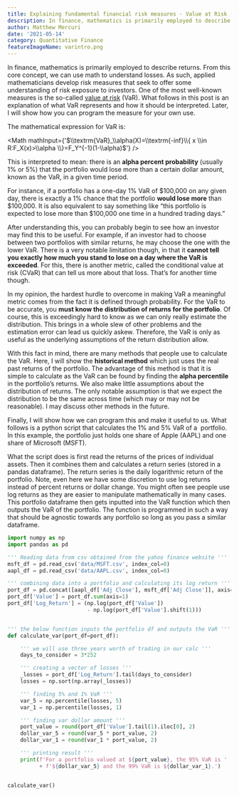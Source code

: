 ```yaml
---
title: Explaining fundamental financial risk measures - Value at Risk (VaR)
description: In finance, mathematics is primarily employed to describe returns. From this core concept, we can use math to understand losses. One of the most well-known measures is the so-called value at risk (VaR).
author: Matthew Mercuri
date: '2021-05-14'
category: Quantitative Finance
featureImageName: varintro.png
---
```


In finance, mathematics is primarily employed to describe returns. From this core concept, we can use math to understand losses. As such, applied mathematicians develop risk measures that seek to offer some understanding of risk exposure to investors. One of the most well-known measures is the so-called [value at risk](https://en.wikipedia.org/wiki/Value_at_risk "Value at Risk Wiki Entry") (VaR). What follows in this post is an explanation of what VaR represents and how it should be interpreted. Later, I will show how you can program the measure for your own use.

The mathematical expression for VaR is:

<Math mathInput={'$\\textrm{VaR}_\\alpha(X)=\\textrm{-inf}\\{ x \\in R:F_X(x)>\\alpha \\}=F_Y^{-1}(1-\\alpha)$'} />

This is interpreted to mean: there is an __alpha percent probability__ (usually 1% or 5%) that the portfolio would lose more than a certain dollar amount, known as the VaR, in a given time period.

For instance, if a portfolio has a one-day 1% VaR of $100,000 on any given day, there is exactly a 1% chance that the portfolio __would lose more__ than $100,000. It is also equivalent to say something like “this portfolio is expected to lose more than $100,000 one time in a hundred trading days.”

After understanding this, you can probably begin to see how an investor may find this to be useful. For example, if an investor had to choose between two portfolios with similar returns, he may choose the one with the lower VaR.
There is a very notable limitation though, in that it __cannot tell you exactly how much you stand to lose on a day where the VaR is exceeded__. For this, there is another metric, called the conditional value at risk (CVaR) that can tell us more about that loss. That’s for another time though.

In my opinion, the hardest hurdle to overcome in making VaR a meaningful metric comes from the fact it is defined through probability. For the VaR to be accurate, you __must know the distribution of returns for the portfolio__. Of course, this is exceedingly hard to know as we can only really estimate the distribution. This brings in a whole slew of other problems and the estimation error can lead us quickly askew. Therefore, the VaR is only as useful as the underlying assumptions of the return distribution allow.

With this fact in mind, there are many methods that people use to calculate the VaR. Here, I will show the __historical method__ which just uses the real past returns of the portfolio. The advantage of this method is that it is simple to calculate as the VaR can be found by finding the __alpha percentile__ in the portfolio’s returns. We also make little assumptions about the distribution of returns. The only notable assumption is that we expect the distribution to be the same across time (which may or may not be reasonable). I may discuss other methods in the future.

Finally, I will show how we can program this and make it useful to us. What follows is a python script that calculates the 1% and 5% VaR of a  portfolio. In this example, the portfolio just holds one share of Apple (AAPL) and one share of Microsoft (MSFT).

What the script does is first read the returns of the prices of individual assets. Then it combines them and calculates a return series (stored in a pandas dataframe). The return series is the daily logarithmic return of the portfolio. Note, even here we have some discretion to use log returns instead of percent returns or dollar change. You might often see people use log returns as they are easier to manipulate mathematically in many cases. This portfolio dataframe then gets inputted into the VaR function which then outputs the VaR of the portfolio. The function is programmed in such a way that should be agnostic towards any portfolio so long as you pass a similar dataframe.

```python
import numpy as np
import pandas as pd

''' Reading data from csv obtained from the yahoo finance website '''
msft_df = pd.read_csv('data/MSFT.csv', index_col=0)
aapl_df = pd.read_csv('data/AAPL.csv', index_col=0)

''' combining data into a portfolio and calculating its log return '''
port_df = pd.concat([aapl_df['Adj Close'], msft_df['Adj Close']], axis=1)
port_df['Value'] = port_df.sum(axis=1)
port_df['Log_Return'] = (np.log(port_df['Value'])
                         - np.log(port_df['Value'].shift(1)))


''' the below function inputs the portfolio df and outputs the VaR '''
def calculate_var(port_df=port_df):

    ''' we will use three years worth of trading in our calc '''
    days_to_consider = 3*252

    ''' creating a vector of losses '''
    _losses = port_df['Log_Return'].tail(days_to_consider)
    losses = np.sort(np.array(_losses))

    ''' finding 5% and 1% VaR '''
    var_5 = np.percentile(losses, 5)
    var_1 = np.percentile(losses, 1)

    ''' finding var dollar amount '''
    port_value = round(port_df['Value'].tail(1).iloc[0], 2)
    dollar_var_5 = round(var_5 * port_value, 2)
    dollar_var_1 = round(var_1 * port_value, 2)

    ''' printing result '''
    print(f'For a portfolio valued at ${port_value}, the 95% VaR is '
          + f'${dollar_var_5} and the 99% VaR is ${dollar_var_1}.')


calculate_var()
```
